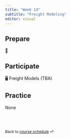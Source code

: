 ```yaml
---
title: "Week 14"
subtitle: "Freight Modeling"
editor: visual
---
```



## Prepare

📖 

## Participate

🖥️ Freight Models (TBA)

## Practice

None

<br><br>

::: {style="font-size: 0.875em;"}
Back to [course schedule](/teaching/CIVE461/ "Course schedule") ⏎
:::
